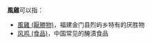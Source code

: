 '''風雞'''可以指：

* [[風雞_(厭勝物)|風雞 (厭勝物)]]，福建金门县烈屿乡特有的厌胜物
* [[风鸡_(食品)|风鸡 (食品)]]，中国常见的醃漬食品

{{disambig|CAT=二字消歧義}}